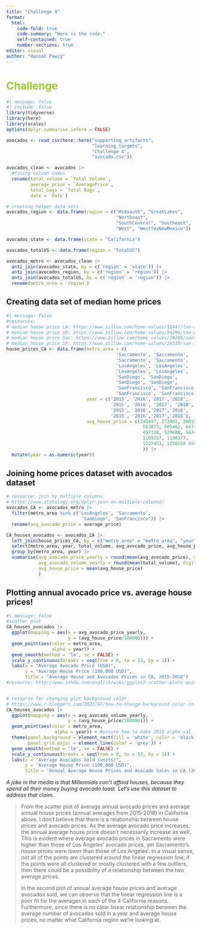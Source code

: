 ```yaml
---
title: "Challenge 4"
format: 
  html:
    code-fold: true
    code-summary: "Here is the code."
    self-contained: true
    number-sections: true
editor: visual
author: "Hannah Pawig"
---
```


# Challenge {style="color: yellowgreen"}

```r
#| message: false
#| include: false
library(tidyverse)
library(here)
library(scales)
options(dplyr.summarise.inform = FALSE)

avocados <- read_csv(here::here("supporting_artifacts",
                                "learning_targets",
                                "Challenge 4",
                                "avocado.csv"))

avocados_clean <- avocados |>
  #fixing column names
  rename(total_volume = `Total Volume`,
         average_price = `AveragePrice`,
         total_bags = `Total Bags`,
         date = `Date`)

# creating helper data sets
avocados_region <- data.frame(region = c("Midsouth", "GreatLakes",
                                         "Northeast",
                                         "SouthCentral", "Southeast",
                                         "West", "WestTexNewMexico"))

avocados_state <- data.frame(state = "California")

avocados_totalUS <- data.frame(region = "TotalUS")

avocados_metro <- avocados_clean |>
  anti_join(avocados_state, by = c('region' = 'state')) |>
  anti_join(avocados_region, by = c('region' = 'region')) |>
  anti_join(avocados_totalUS, by = c('region' = 'region')) |>
  rename(metro_area = `region`)

```

## Creating data set of median home prices

```r
#| message: false
#resources:
# median house price LA: https://www.zillow.com/home-values/12447/los-angeles-ca/
# median house price SD: https://www.zillow.com/home-values/54296/san-diego-ca/
# median house price Sac: https://www.zillow.com/home-values/20288/sacramento-ca/
# median house price SF: https://www.zillow.com/home-values/20330/san-francisco-ca/
house_prices_CA <- data.frame(metro_area = c(
                                         'Sacramento', 'Sacramento',
                                         'Sacramento', 'Sacramento',
                                         'LosAngeles', 'LosAngeles', 
                                         'LosAngeles', 'LosAngeles', 
                                         'SanDiego', 'SanDiego',
                                         'SanDiego', 'SanDiego',
                                         'SanFrancisco', 'SanFrancisco',
                                         'SanFrancisco', 'SanFrancisco'),
                              year = c('2015', '2016','2017','2018',
                                       '2015', '2016', '2017', '2018',
                                       '2015', '2016','2017','2018',
                                       '2015', '2016','2017','2018'),
                              avg_house_price = c(245447, 272402, 300190, 325171, #LA
                                                   562073, 605462, 647424, 700455, #SAC
                                                   497316, 529688, 567405, 611114, #SD
                                                   1109257, 1190377, 
                                                   1227453, 1358550 #SF
                                                   )) |>
  mutate(year = as.numeric(year))


```

## Joining home prices dataset with avocados dataset

```r
# resource: join by multiple columns
# https://www.statology.org/dplyr-join-on-multiple-columns/
avocados_CA <- avocados_metro |> 
  filter(metro_area %in% c('LosAngeles', 'Sacramento',
                            'SanDiego', 'SanFrancisco')) |>
  rename(avg_avocado_price = average_price)

CA_houses_avocados <- avocados_CA |>
  left_join(house_prices_CA, by = c("metro_area" = "metro_area", "year" = "year")) |>
  select(metro_area, year, total_volume, avg_avocado_price, avg_house_price) |>
  group_by(metro_area, year) |>
  summarise(avg_avocado_price_yearly = round(mean(avg_avocado_price), digits = 2),
            avg_avocado_volume_yearly = round(mean(total_volume), digits = 2),
            avg_house_price = mean(avg_house_price)
            )
```

## Plotting annual avocado price vs. average house prices!

```r
#| message: false
#scatter plot
CA_houses_avocados |>
  ggplot(mapping = aes(x = avg_avocado_price_yearly,
                       y = (avg_house_price/100000))) +
  geom_point(aes(color = metro_area,
                 alpha = year)) +
  geom_smooth(method = 'lm', se = FALSE) +
  scale_y_continuous(breaks = seq(from = 0, to = 13, by = 1)) +
  labs(x = "Average Avocado Price (USD)",
       y = "Average House Price (100,000 USD)",
       title = "Average House and Avocados Prices in CA, 2015-2018")
#resource: http://www.sthda.com/english/wiki/ggplot2-scatter-plots-quick-start-guide-r-software-and-data-visualization


# resource for changing plot background color
# https://www.r-bloggers.com/2022/07/how-to-change-background-color-in-ggplot2-3/
CA_houses_avocados |>
  ggplot(mapping = aes(x = avg_avocado_volume_yearly,
                       y = (avg_house_price/100000))) +
  geom_point(aes(color = metro_area,
                  alpha = year)) + #unsure how to make 2015 alpha val less transparent
  theme(panel.background = element_rect(fill = 'white', color = 'black'),
        panel.grid.major = element_line(color = 'grey')) +
  geom_smooth(method = 'lm', se = FALSE) +
  scale_y_continuous(breaks = seq(from = 0, to = 13, by = 1)) +
  labs(x = "Average Avocados Sold (units)",
       y = "Average House Price (100,000 USD)",
       title = "Annual Average House Prices and Avocado Sales in CA (2015-2018)")
```

*A joke in the media is that Millennials can't afford houses, because they spend all their money buying avocado toast. Let's use this dataset to address that claim.*

> From the scatter plot of average annual avocado prices and average annual house prices (annual averages from 2015-2018) in California above, I don't believe that there is a relationship between house prices and avocado prices. As the average avocado price increases, the annual average house price doesn't necessarily increase as well. This is evident where average avocado prices in Sacramento were higher than those of Los Angeles' avocado prices, yet Sacramento's house prices were lower than those of Los Angeles'. In a visual sense, not all of the points are clustered around the linear regression line; if the points were all clustered or mostly clustered with a few outliers, then there could be a possibility of a relationship between the two average prices.
>
> In the second plot of annual average house prices and average avocados sold, we can observe that the linear regression line is a poor fit for the averages in each of the 4 California reasons. Furthermore, since there is no clear linear relationship between the average number of avocados sold in a year and average house prices, no matter what California region we're looking at.
